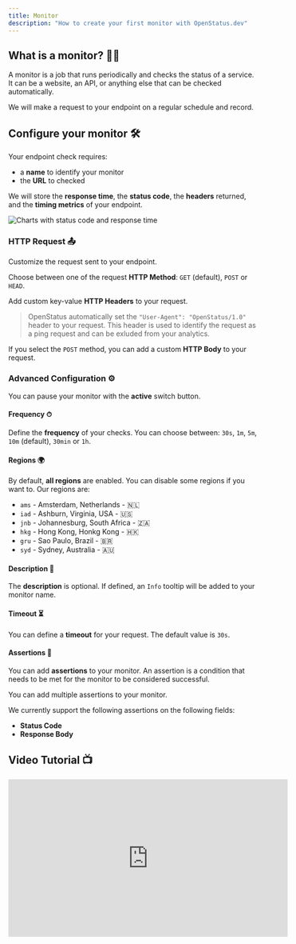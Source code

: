 ```yaml
---
title: Monitor
description: "How to create your first monitor with OpenStatus.dev"
---
```


## What is a monitor? 🧑‍🏫

A monitor is a job that runs periodically and checks the status of a service. It
can be a website, an API, or anything else that can be checked automatically.

We will make a request to your endpoint on a regular schedule and record.


## Configure your monitor 🛠

Your endpoint check requires:

- a **name** to identify your monitor
- the **URL** to checked

We will store the **response time**, the **status code**, the **headers**
returned, and the **timing metrics** of your endpoint.

<Frame caption="Monitor your endpoint">
  <img
    src="/images/monitor/monitor-detail.png"
    alt="Charts with status code and response time"
  />
</Frame>

### HTTP Request 📤

Customize the request sent to your endpoint.

Choose between one of the request **HTTP Method**: `GET` (default), `POST` or
`HEAD`.

Add custom key-value **HTTP Headers** to your request.

> OpenStatus automatically set the `"User-Agent": "OpenStatus/1.0"` header to
> your request. This header is used to identify the request as a ping request
> and can be exluded from your analytics.

If you select the `POST` method, you can add a custom **HTTP Body** to your
request.

### Advanced Configuration ⚙️

You can pause your monitor with the **active** switch button.

#### Frequency ⏱

Define the **frequency** of your checks. You can choose between: `30s`, `1m`,
`5m`, `10m` (default), `30min` or `1h`.

#### Regions 🌍

By default, **all regions** are enabled. You can disable some regions if you
want to. Our regions are:

- `ams` - Amsterdam, Netherlands - 🇳🇱
- `iad` - Ashburn, Virginia, USA - 🇺🇸
- `jnb` - Johannesburg, South Africa - 🇿🇦
- `hkg` - Hong Kong, Honkg Kong - 🇭🇰
- `gru` - Sao Paulo, Brazil - 🇧🇷
- `syd` - Sydney, Australia - 🇦🇺

#### Description 📝

The **description** is optional. If defined, an `Info` tooltip will be added to
your monitor name.

#### Timeout ⏳

You can define a **timeout** for your request. The default value is `30s`.

#### Assertions 🧪

You can add **assertions** to your monitor. An assertion is a condition that
needs to be met for the monitor to be considered successful.

You can add multiple assertions to your monitor.

We currently support the following assertions on the following fields:

- **Status Code**
- **Response Body**

## Video Tutorial 📺

<iframe width="560" height="315" src="https://www.youtube.com/embed/nYti3DjHoWY?si=RBGFHzoHFmwphRft" title="YouTube video player" frameborder="0" allow="accelerometer; autoplay; clipboard-write; encrypted-media; gyroscope; picture-in-picture; web-share" referrerpolicy="strict-origin-when-cross-origin" allowfullscreen></iframe>
